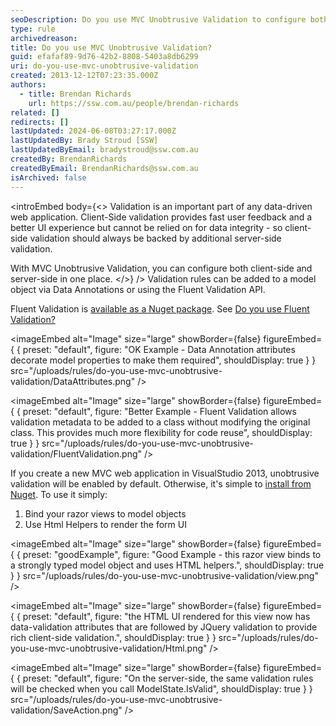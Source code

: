 ```yaml
---
seoDescription: Do you use MVC Unobtrusive Validation to configure both client-side and server-side validation for data integrity and fast user feedback?
type: rule
archivedreason:
title: Do you use MVC Unobtrusive Validation?
guid: efafaf89-9d76-42b2-8808-5403a8db6299
uri: do-you-use-mvc-unobtrusive-validation
created: 2013-12-12T07:23:35.000Z
authors:
  - title: Brendan Richards
    url: https://ssw.com.au/people/brendan-richards
related: []
redirects: []
lastUpdated: 2024-06-08T03:27:17.000Z
lastUpdatedBy: Brady Stroud [SSW]
lastUpdatedByEmail: bradystroud@ssw.com.au
createdBy: BrendanRichards
createdByEmail: BrendanRichards@ssw.com.au
isArchived: false
---
```


<introEmbed
  body={<>
Validation is an important part of any data-driven web application. Client-Side validation provides fast user feedback and a better UI experience but cannot be relied on for data integrity - so client-side validation should always be backed by additional server-side validation.

With MVC Unobtrusive Validation, you can configure both client-side and server-side in one place.
  </>}
/>
Validation rules can be added to a model object via Data Annotations or using the Fluent Validation API.

Fluent Validation is [available as a Nuget package](http://www.nuget.org/packages/FluentValidation/). See [Do you use Fluent Validation?](/use-fluent-validation)


<imageEmbed
  alt="Image"
  size="large"
  showBorder={false}
  figureEmbed={ {
    preset: "default",
    figure: "OK Example - Data Annotation attributes decorate model properties to make them required",
    shouldDisplay: true
  } }
  src="/uploads/rules/do-you-use-mvc-unobtrusive-validation/DataAttributes.png"
/>


<imageEmbed
  alt="Image"
  size="large"
  showBorder={false}
  figureEmbed={ {
    preset: "default",
    figure: "Better Example - Fluent Validation allows validation metadata to be added to a class without modifying the original class.  This provides much more flexibility for code reuse",
    shouldDisplay: true
  } }
  src="/uploads/rules/do-you-use-mvc-unobtrusive-validation/FluentValidation.png"
/>

If you create a new MVC web application in VisualStudio 2013, unobtrusive validation will be enabled by default. Otherwise, it's simple to [install from Nuget](http://www.nuget.org/packages/Microsoft.jQuery.Unobtrusive.Validation/). To use it simply:

1. Bind your razor views to model objects
2. Use Html Helpers to render the form UI

<imageEmbed
  alt="Image"
  size="large"
  showBorder={false}
  figureEmbed={ {
    preset: "goodExample",
    figure: "Good Example - this razor view binds to a strongly typed model object and uses HTML helpers.",
    shouldDisplay: true
  } }
  src="/uploads/rules/do-you-use-mvc-unobtrusive-validation/view.png"
/>


<imageEmbed
  alt="Image"
  size="large"
  showBorder={false}
  figureEmbed={ {
    preset: "default",
    figure: "the HTML UI rendered for this view now has data-validation attributes that are followed by JQuery validation to provide rich client-side validation.",
    shouldDisplay: true
  } }
  src="/uploads/rules/do-you-use-mvc-unobtrusive-validation/Html.png"
/>


<imageEmbed
  alt="Image"
  size="large"
  showBorder={false}
  figureEmbed={ {
    preset: "default",
    figure: "On the server-side, the same validation rules will be checked when you call ModelState.IsValid",
    shouldDisplay: true
  } }
  src="/uploads/rules/do-you-use-mvc-unobtrusive-validation/SaveAction.png"
/>

